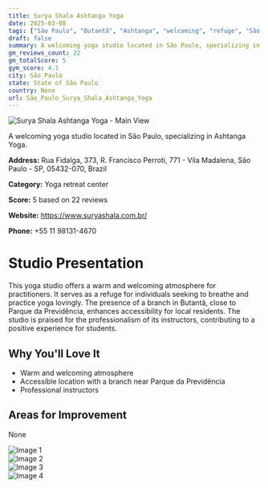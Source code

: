 ```yaml
---
title: Surya Shala Ashtanga Yoga
date: 2025-03-08
tags: ["São Paulo", "Butantã", "Ashtanga", "welcoming", "refuge", "São Paulo"]  
draft: false
summary: A welcoming yoga studio located in São Paulo, specializing in Ashtanga Yoga.
gm_reviews_count: 22
gm_totalScore: 5
gym_score: 4.1
city: São_Paulo
state: State of São Paulo
country: None
url: São_Paulo_Surya_Shala_Ashtanga_Yoga
---
```


<div className="aspect-[16/9] relative my-8">
  <img 
    src="https://lh5.googleusercontent.com/p/AF1QipOZx_T45eFHrzj4mc7kIl7zmZueruEBbMd_eUwf=w1920-h1080-k-no"
    alt="Surya Shala Ashtanga Yoga - Main View"
    className="object-cover absolute inset-0 w-full h-full rounded-lg"
  />
</div>

A welcoming yoga studio located in São Paulo, specializing in Ashtanga Yoga.

**Address:** Rua Fidalga, 373, R. Francisco Perroti, 771 - Vila Madalena, São Paulo - SP, 05432-070, Brazil

**Category:** Yoga retreat center

**Score:** 5 based on 22 reviews

**Website:** https://www.suryashala.com.br/

**Phone:** +55 11 98131-4670

# Studio Presentation

This yoga studio offers a warm and welcoming atmosphere for practitioners. It serves as a refuge for individuals seeking to breathe and practice yoga lovingly. The presence of a branch in Butantã, close to Parque da Previdência, enhances accessibility for local residents. The studio is praised for the professionalism of its instructors, contributing to a positive experience for students.

## Why You'll Love It

- Warm and welcoming atmosphere
- Accessible location with a branch near Parque da Previdência
- Professional instructors

## Areas for Improvement

None

<div className="grid grid-cols-1 xl:grid-cols-2 gap-4 my-8">
<div className="aspect-[4/3] relative"><img src="https://lh3.googleusercontent.com/p/AF1QipMw4pf4GbeIGzbEKU3XyazcoWwcQZg7WhluA26x=w1920-h1080-k-no" alt="Image 1" className="object-cover absolute inset-0 w-full h-full rounded-lg" /></div>
<div className="aspect-[4/3] relative"><img src="https://lh5.googleusercontent.com/p/AF1QipMxuWSRJFnpcko_307Y9QA4ysnswgugI1_emRRZ=w1920-h1080-k-no" alt="Image 2" className="object-cover absolute inset-0 w-full h-full rounded-lg" /></div>
<div className="aspect-[4/3] relative"><img src="https://lh5.googleusercontent.com/p/AF1QipOLoYHAkP_GJdq_g1cfZ4S0-eFw7J9F0heIAW-h=w1920-h1080-k-no" alt="Image 3" className="object-cover absolute inset-0 w-full h-full rounded-lg" /></div>
<div className="aspect-[4/3] relative"><img src="https://lh5.googleusercontent.com/p/AF1QipNeKeeWdkgPbPAS-U53_nsJI8DLUbrn55qb4NNZ=w1920-h1080-k-no" alt="Image 4" className="object-cover absolute inset-0 w-full h-full rounded-lg" /></div>
</div>